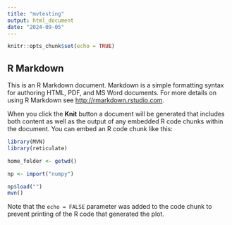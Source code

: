 ```yaml
---
title: "mvtesting"
output: html_document
date: "2024-09-05"
---
```


```r
knitr::opts_chunk$set(echo = TRUE)
```

## R Markdown

This is an R Markdown document. Markdown is a simple formatting syntax for authoring HTML, PDF, and MS Word documents. For more details on using R Markdown see <http://rmarkdown.rstudio.com>.

When you click the **Knit** button a document will be generated that includes both content as well as the output of any embedded R code chunks within the document. You can embed an R code chunk like this:

```r
library(MVN)
library(reticulate)
```

```r
home_folder <- getwd()
```

```r
np <- import("numpy")

np$load("")
mvn()
```

Note that the `echo = FALSE` parameter was added to the code chunk to prevent printing of the R code that generated the plot.
